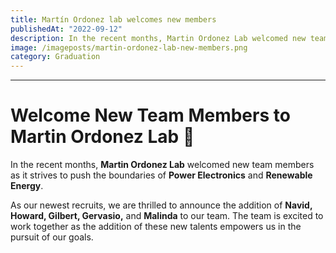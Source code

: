 ```yaml
---
title: Martín Ordonez lab welcomes new members
publishedAt: "2022-09-12"
description: In the recent months, Martin Ordonez Lab welcomed new team members as it strives to push the boundaries of Power Electronics and Renewable Energy.
image: /imageposts/martin-ordonez-lab-new-members.png
category: Graduation
---
```

---

# Welcome New Team Members to Martin Ordonez Lab 🎉

In the recent months, **Martin Ordonez Lab** welcomed new team members as it strives to push the boundaries of **Power Electronics** and **Renewable Energy**.

As our newest recruits, we are thrilled to announce the addition of **Navid, Howard, Gilbert, Gervasio,** and **Malinda** to our team. The team is excited to work together as the addition of these new talents empowers us in the pursuit of our goals.
